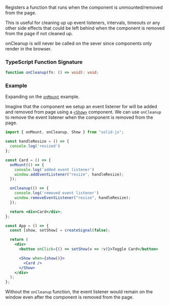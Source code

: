 <Title>onCleanup</Title>

Registers a function that runs when the component is unmounted/removed from the page.

This is useful for cleaning up up event listeners, intervals, timeouts or any other side effects 
that could be left behind when the component is removed from the page if not cleaned up.

onCleanup is will never be called on the sever since components only render in the browser.

### TypeScript Function Signature

```typescript
function onCleanup(fn: () => void): void;
```

### Example

Expanding on the [`onMount`](/reference/onMount) example.

Imagine that the component we setup an event listener for will be added and removed from page 
using a [`<Show>`](/reference/Show) component. We can use `onCleanup` to remove the event listener 
when the component is removed from the page.

```jsx
import { onMount, onCleanup, Show } from "solid-js";

const handleResize = () => {
  console.log('resized')
};

const Card = () => {
  onMount(() => {
    console.log('added event listener')
    window.addEventListener("resize", handleResize);
  });

  onCleanup(() => {
    console.log('removed event listener')
    window.removeEventListener("resize", handleResize);
  });

  return <div>Card</div>;
};

const App = () => {
  const [show, setShow] = createSignal(false);

  return (
    <div>
      <button onClick={() => setShow(v => !v)}>Toggle Card</button>

      <Show when={show()}>
        <Card />
      </Show>
    </div>
  );
};
```

Without the `onCleanup` function, the event listener would remain on the window even after the 
component is removed from the page. 